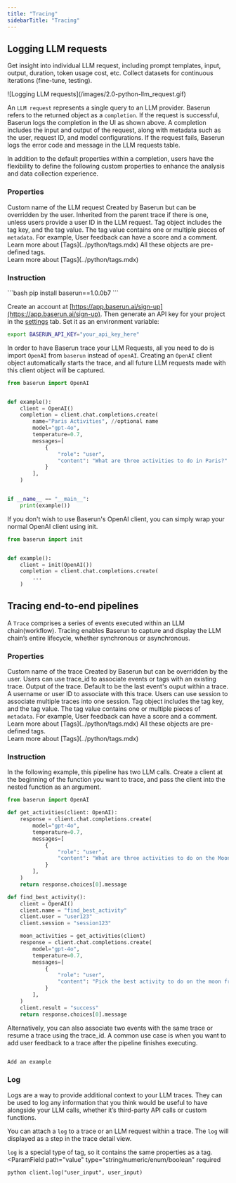 ```yaml
---
title: "Tracing"
sidebarTitle: "Tracing"
---
```


## Logging LLM requests

Get insight into individual LLM request, including prompt templates, input, output, duration, token usage cost, etc. Collect datasets for continuous iterations (fine-tune, testing).

<Frame>![Logging LLM requests](/images/2.0-python-llm_request.gif)</Frame>

An <code>LLM request</code> represents a single query to an LLM provider. Baserun refers to the returned object as a <code>completion</code>.
If the request is successful, Baserun logs the completion in the UI as shown above. A completion includes the input and output of the request, along with metadata such as the user, request ID, and model configurations.
If the request fails, Baserun logs the error code and message in the LLM requests table.

In addition to the default properties within a completion, users have the flexibility to define the following custom properties to enhance the analysis and data collection experience.

### Properties

<ParamField path="name" type="string">
  Custom name of the LLM request
</ParamField>

<ParamField path="completion_id" type="UUID">
  Created by Baserun but can be overridden by the user.
</ParamField>

<ParamField path="user" type="string">
  Inherited from the parent trace if there is one, unless users provide a user
  ID in the LLM request.
</ParamField>

<ParamField path="tag" type="Tag Object">
  Tag object includes the tag key, and the tag value. The tag value contains one
  or multiple pieces of <code>metadata</code>. For example, User feedback can
  have a score and a comment. <br />
  Learn more about [Tags](../python/tags.mdx)
</ParamField>

<ParamField path="log, user feedback, input variables" type="Tag Object">
  All these objects are pre-defined tags. <br />
  Learn more about [Tags](../python/tags.mdx)
</ParamField>

### Instruction

<Steps>
<Step title="Install Baserun SDK">
```bash
pip install baserun==1.0.0b7
```
</Step>
<Step title="Set the Baserun API key">

Create an account at [https://app.baserun.ai/sign-up](https://app.baserun.ai/sign-up). Then generate an API key for your project in the [settings](https://app.baserun.ai/settings) tab. Set it as an environment variable:

```bash
export BASERUN_API_KEY="your_api_key_here"
```

</Step>
<Step title="Import and Init">
In order to have Baserun trace your LLM Requests, all you need to do is import <code>OpenAI</code> from <code>baserun</code> instead of <code>openAI</code>. Creating an <code>OpenAI</code> client object automatically starts the trace, and all future LLM requests made with this client object will be captured.

```python
from baserun import OpenAI


def example():
    client = OpenAI()
    completion = client.chat.completions.create(
        name="Paris Activities", //optional name
        model="gpt-4o",
        temperature=0.7,
        messages=[
            {
                "role": "user",
                "content": "What are three activities to do in Paris?"
            }
        ],
    )


if __name__ == "__main__":
    print(example())

```

</Step>
<Step title="Alternate init method">
If you don't wish to use Baserun's OpenAI client, you can simply wrap your normal OpenAI client using init.

```python
from baserun import init


def example():
    client = init(OpenAI())
    completion = client.chat.completions.create(
        ...
    )
```

</Step>
</Steps>

## Tracing end-to-end pipelines

A <code>Trace</code> comprises a series of events executed within an LLM chain(workflow). Tracing enables Baserun to capture and display the LLM chain’s entire lifecycle, whether synchronous or asynchronous.

### Properties

<ParamField path="name" type="string">
  Custom name of the trace
</ParamField>

<ParamField path="trace_id" type="UUID">
  Created by Baserun but can be overridden by the user. Users can use trace_id
  to associate events or tags with an existing trace.
</ParamField>

<ParamField path="result" type="JSON Object">
  Output of the trace. Default to be the last event's ouput within a trace.
</ParamField>

<ParamField path="user" type="string">
  A username or user ID to associate with this trace.
</ParamField>

<ParamField path="session" type="string">
  Users can use session to associate multiple traces into one session.
</ParamField>

<ParamField path="tag" type="Tag Object">
  Tag object includes the tag key, and the tag value. The tag value contains one
  or multiple pieces of <code>metadata</code>. For example, User feedback can
  have a score and a comment. <br />
  Learn more about [Tags](../python/tags.mdx)
</ParamField>

<ParamField path="custom log, user feedback, input variables" type="Tag Object">
  All these objects are pre-defined tags. <br />
  Learn more about [Tags](../python/tags.mdx)
</ParamField>

### Instruction

In the following example, this pipeline has two LLM calls. Create a client at the beginning of the function you want to trace, and pass the client into the nested function as an argument.

```python
from baserun import OpenAI

def get_activities(client: OpenAI):
    response = client.chat.completions.create(
        model="gpt-4o",
        temperature=0.7,
        messages=[
            {
                "role": "user",
                "content": "What are three activities to do on the Moon?"
            }
        ],
    )
    return response.choices[0].message

def find_best_activity():
    client = OpenAI()
    client.name = "find_best_activity"
    client.user = "user123"
    client.session = "session123"

    moon_activities = get_activities(client)
    response = client.chat.completions.create(
        model="gpt-4o",
        temperature=0.7,
        messages=[
            {
                "role": "user",
                "content": "Pick the best activity to do on the moon from the following, including a convincing reason to do so.\n + {moon_activities}"
            }
        ],
    )
    client.result = "success"
    return response.choices[0].message
```

Alternatively, you can also associate two events with the same trace or resume a trace using the trace_id. A common use case is when you want to add user feedback to a trace after the pipeline finishes executing.

```python

Add an example

```

### Log

Logs are a way to provide additional context to your LLM traces. They can be used to log any information that you think would be useful to have alongside your LLM calls, whether it’s third-party API calls or custom functions.

You can attach a <code>log</code> to a trace or an LLM request within a trace. The <code>log</code> will displayed as a step in the trace detail view.

<code>log</code> is a special type of tag, so it contains the same properties as
a tag.
<ParamField path="key" type="string" optional></ParamField>
<ParamField
  path="value"
  type="string/numeric/enum/boolean"
  required
></ParamField>
```python client.log("user_input", user_input) ```
